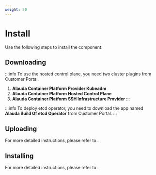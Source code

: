 ```yaml
---
weight: 50
---
```


# Install

Use the following steps to install the component.

## Downloading

:::info
To use the hosted control plane, you need two cluster plugins from Customer Portal.
1. **Alauda Container Platform Provider Kubeadm**
2. **Alauda Container Platform Hosted Control Plane**
3. **Alauda Container Platform SSH Infrastructure Provider**
:::

:::info
To deploy etcd operator, you need to download the app named **Alauda Build Of etcd Operator** from Customer Portal.
:::

## Uploading

For more detailed instructions, please refer to <ExternalSiteLink name="acp" href="/extend/upload_package.html#upload-packages" children="Upload Packages" />.


## Installing

For more detailed instructions, please refer to <ExternalSiteLink name="acp" href="/extend/cluster_plugin.html#cluster-plugin" children="Cluster Plugin" />.



